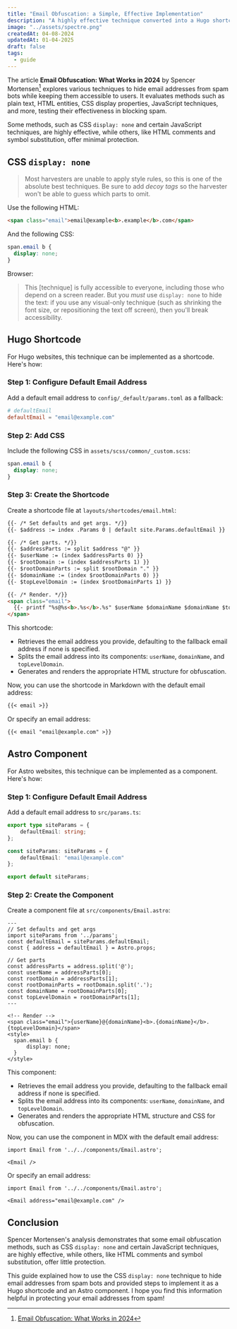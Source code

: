 ```yaml
---
title: "Email Obfuscation: a Simple, Effective Implementation"
description: "A highly effective technique converted into a Hugo shortcode and Astro component."
image: "../assets/spectre.png"
createdAt: 04-08-2024
updatedAt: 01-04-2025
draft: false
tags:
  - guide
---
```


The article **Email Obfuscation: What Works in 2024** by Spencer Mortensen[^1] explores various techniques to hide email addresses from spam bots while keeping them accessible to users. It evaluates methods such as plain text, HTML entities, CSS display properties, JavaScript techniques, and more, testing their effectiveness in blocking spam.

Some methods, such as CSS `display: none` and certain JavaScript techniques, are highly effective, while others, like HTML comments and symbol substitution, offer minimal protection.

## CSS `display: none`

> Most harvesters are unable to apply style rules, so this is one of the absolute best techniques. Be sure to add *decoy tags* so the harvester won't be able to guess which parts to omit.

Use the following HTML:

```html
<span class="email">email@example<b>.example</b>.com</span>
```

And the following CSS:

```css
span.email b {
  display: none;
}
```

Browser:

<Email />

> This [technique] is fully accessible to everyone, including those who depend on a screen reader. But you *must* use `display: none` to hide the text: if you use any visual-only technique (such as shrinking the font size, or repositioning the text off screen), then you'll break accessibility.

## Hugo Shortcode

For Hugo websites, this technique can be implemented as a shortcode. Here's how:

### Step 1: Configure Default Email Address
Add a default email address to `config/_default/params.toml` as a fallback:

```toml title="params.toml"
# defaultEmail
defaultEmail = "email@example.com"
```

### Step 2: Add CSS
Include the following CSS in `assets/scss/common/_custom.scss`:

```css title="_custom.scss"
span.email b {
  display: none;
}
```

### Step 3: Create the Shortcode
Create a shortcode file at `layouts/shortcodes/email.html`:

```html title="email.html" {2, 6, 9-10}
{{- /* Set defaults and get args. */}}
{{- $address := index .Params 0 | default site.Params.defaultEmail }}

{{- /* Get parts. */}}
{{- $addressParts := split $address "@" }}
{{- $userName := (index $addressParts 0) }}
{{- $rootDomain := (index $addressParts 1) }}
{{- $rootDomainParts := split $rootDomain "." }}
{{- $domainName := (index $rootDomainParts 0) }}
{{- $topLevelDomain := (index $rootDomainParts 1) }}

{{- /* Render. */}}
<span class="email">
  {{- printf "%s@%s<b>.%s</b>.%s" $userName $domainName $domainName $topLevelDomain | safeHTML -}}
</span>
```

This shortcode:

- Retrieves the email address you provide, defaulting to the fallback email address if none is specified.
- Splits the email address into its components: `userName`, `domainName`, and `topLevelDomain`.
- Generates and renders the appropriate HTML structure for obfuscation.

Now, you can use the shortcode in Markdown with the default email address:

```md
{{< email >}}
```

Or specify an email address:

```md
{{< email "email@example.com" >}}
```

## Astro Component

For Astro websites, this technique can be implemented as a component. Here's how:

### Step 1: Configure Default Email Address
Add a default email address to `src/params.ts`:

```ts title="params.ts"
export type siteParams = {
    defaultEmail: string;
};

const siteParams: siteParams = {
    defaultEmail: "email@example.com"
};

export default siteParams;
```

### Step 2: Create the Component
Create a component file at `src/components/Email.astro`:

```astro title="Email.astro" {5, 9, 12-13}
---
// Set defaults and get args
import siteParams from '../params';
const defaultEmail = siteParams.defaultEmail;
const { address = defaultEmail } = Astro.props;

// Get parts
const addressParts = address.split('@');
const userName = addressParts[0];
const rootDomain = addressParts[1];
const rootDomainParts = rootDomain.split('.');
const domainName = rootDomainParts[0];
const topLevelDomain = rootDomainParts[1];
---

<!-- Render -->
<span class="email">{userName}@{domainName}<b>.{domainName}</b>.{topLevelDomain}</span>
<style>
  span.email b {
      display: none;
  }
</style>
```

This component:

- Retrieves the email address you provide, defaulting to the fallback email address if none is specified.
- Splits the email address into its components: `userName`, `domainName`, and `topLevelDomain`.
- Generates and renders the appropriate HTML structure and CSS for obfuscation.

Now, you can use the component in MDX with the default email address:

```mdx
import Email from '../../components/Email.astro';

<Email />
```

Or specify an email address:

```mdx
import Email from '../../components/Email.astro';

<Email address="email@example.com" />
```

## Conclusion

Spencer Mortensen's analysis demonstrates that some email obfuscation methods, such as CSS `display: none` and certain JavaScript techniques, are highly effective, while others, like HTML comments and symbol substitution, offer little protection.

This guide explained how to use the CSS `display: none` technique to hide email addresses from spam bots and provided steps to implement it as a Hugo shortcode and an Astro component. I hope you find this information helpful in protecting your email addresses from spam!

[^1]: [Email Obfuscation: What Works in 2024](https://spencermortensen.com/articles/email-obfuscation/)
